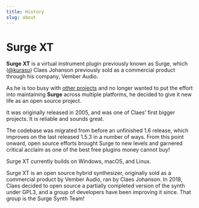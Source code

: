 ```yaml
---
title: History
slug: about
---
```


# Surge XT

**Surge XT** is a virtual instrument plugin previously known as Surge, which ([@kurasu](https://github.com/kurasu)) Claes Johanson previously sold as a commercial product through his company, Vember Audio.

As he is too busy with [other projects](https://www.bitwig.com/) and no longer wanted to put the effort into maintaining **Surge** across multiple platforms, he decided to give it new life as an open source project.

It was originally released in 2005, and was one of Claes' first bigger projects. It is reliable and sounds great.

The codebase was migrated from before an unfinished 1.6 release, which improves on the last released 1.5.3 in a number of ways. From this point onward, open source efforts brought Surge to new levels and garnered critical acclaim as one of the best free plugins money cannot buy!

Surge XT currently builds on Windows, macOS, and Linux.

Surge XT is an open source hybrid synthesizer, originally sold as a commercial product by Vember Audio, ran by Claes Johanson. In 2018, Claes
decided to open source a partially completed version of the synth under GPL3, and a group of developers have been improving it since.
That group is the Surge Synth Team!
